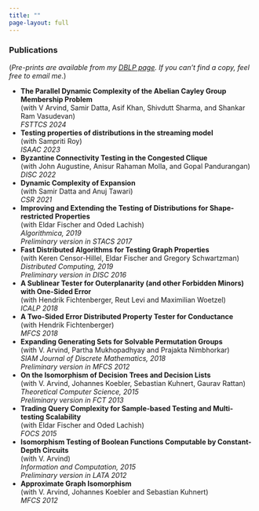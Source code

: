 ```yaml
---
title: ""
page-layout: full
---
```


### Publications

(*Pre-prints are available from my [DBLP page](https://dblp.org/pid/23/10305.html). If you can't find a copy, feel free to email me*.)

- **The Parallel Dynamic Complexity of the Abelian Cayley Group Membership Problem**\
	(with V Arvind, Samir Datta, Asif Khan, Shivdutt Sharma, and Shankar Ram Vasudevan)\
	*FSTTCS 2024*
- **Testing properties of distributions in the streaming model**\
	(with Sampriti Roy)\
	*ISAAC 2023*
- **Byzantine Connectivity Testing in the Congested Clique**\
	(with John Augustine, Anisur Rahaman Molla, and Gopal Pandurangan)\
	*DISC 2022*
- **Dynamic Complexity of Expansion**\
	(with Samir Datta and Anuj Tawari)\
	*CSR 2021*
- **Improving and Extending the Testing of Distributions for Shape-restricted Properties**\
	(with Eldar Fischer and Oded Lachish)\
	*Algorithmica, 2019*\
	*Preliminary version in STACS 2017*
- **Fast Distributed Algorithms for Testing Graph Properties**\
	(with Keren Censor-Hillel, Eldar Fischer and Gregory Schwartzman)\
	*Distributed Computing, 2019*\
  *Preliminary version in DISC 2016*
- **A Sublinear Tester for Outerplanarity (and other Forbidden Minors) with One-Sided Error**\
	(with Hendrik Fichtenberger, Reut Levi and Maximilian Woetzel)\
	*ICALP 2018*
- **A Two-Sided Error Distributed Property Tester for Conductance**\
	(with Hendrik Fichtenberger)\
	*MFCS 2018*
- **Expanding Generating Sets for Solvable Permutation Groups**\
	(with V. Arvind, Partha Mukhopadhyay and Prajakta Nimbhorkar)\
	*SIAM Journal of Discrete Mathematics, 2018*\
	*Preliminary version in MFCS 2012*
- **On the Isomorphism of Decision Trees and Decision Lists**\
	(with V. Arvind, Johannes Koebler, Sebastian Kuhnert, Gaurav Rattan)\
	*Theoretical Computer Science, 2015*\
	*Preliminary version in FCT 2013*
- **Trading Query Complexity for Sample-based Testing and Multi-testing Scalability**\
	(with Eldar Fischer and Oded Lachish)\
	*FOCS 2015*
- **Isomorphism Testing of Boolean Functions Computable by Constant-Depth Circuits**\
	(with V. Arvind)\
	*Information and Computation, 2015*\
	*Preliminary version in LATA 2012*
- **Approximate Graph Isomorphism**\
	(with V. Arvind, Johannes Koebler and Sebastian Kuhnert)\
	*MFCS 2012*
